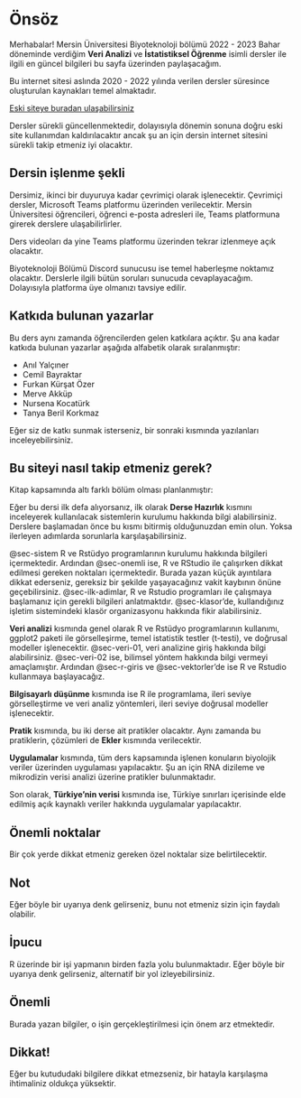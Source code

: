 # Önsöz {.unnumbered}

Merhabalar! Mersin Üniversitesi Biyoteknoloji bölümü 2022 - 2023 Bahar döneminde verdiğim **Veri Analizi** ve **İstatistiksel Öğrenme** isimli dersler ile ilgili en güncel bilgileri bu sayfa üzerinden paylaşacağım.

Bu internet sitesi aslında 2020 - 2022 yılında verilen dersler süresince oluşturulan kaynakları temel almaktadır.

[Eski siteye buradan ulaşabilirsiniz](old-site/index.html)

Dersler sürekli güncellenmektedir, dolayısıyla dönemin sonuna doğru eski site kullanımdan kaldırılacaktır ancak şu an için dersin internet sitesini sürekli takip etmeniz iyi olacaktır.

## Dersin işlenme şekli {.unnumbered}

Dersimiz, ikinci bir duyuruya kadar çevrimiçi olarak işlenecektir. Çevrimiçi dersler, Microsoft Teams platformu üzerinden verilecektir. Mersin Üniversitesi öğrencileri, öğrenci e-posta adresleri ile, Teams platformuna girerek derslere ulaşabilirlirler.

Ders videoları da yine Teams platformu üzerinden tekrar izlenmeye açık olacaktır.

Biyoteknoloji Bölümü Discord sunucusu ise temel haberleşme noktamız olacaktır. Derslerle ilgili bütün soruları sunucuda cevaplayacağım. Dolayısıyla platforma üye olmanızı tavsiye edilir.

## Katkıda bulunan yazarlar {.unnumbered}

Bu ders aynı zamanda öğrencilerden gelen katkılara açıktır. Şu ana kadar katkıda bulunan yazarlar aşağıda alfabetik olarak sıralanmıştır:

+ Anıl Yalçıner
+ Cemil Bayraktar
+ Furkan Kürşat Özer
+ Merve Akküp
+ Nursena Kocatürk
+ Tanya Beril Korkmaz

Eğer siz de katkı sunmak isterseniz, bir sonraki kısmında yazılanları inceleyebilirsiniz.

## Bu siteyi nasıl takip etmeniz gerek?

Kitap kapsamında altı farklı bölüm olması planlanmıştır:

Eğer bu dersi ilk defa alıyorsanız, ilk olarak **Derse Hazırlık** kısmını inceleyerek kullanılacak sistemlerin kurulumu hakkında bilgi alabilirsiniz. Derslere başlamadan önce bu kısmı bitirmiş olduğunuzdan emin olun. Yoksa ilerleyen adımlarda sorunlarla karşılaşabilirsiniz.

@sec-sistem R ve Rstüdyo programlarının kurulumu hakkında bilgileri içermektedir. Ardından @sec-onemli ise, R ve RStudio ile çalışırken dikkat edilmesi gereken noktaları içermektedir. Burada yazan küçük ayıntılara dikkat ederseniz, gereksiz bir şekilde yaşayacağınız vakit kaybının önüne geçebilirsiniz. @sec-ilk-adimlar, R ve Rstudio programları ile çalışmaya başlamanız için gerekli bilgileri anlatmaktdır. @sec-klasor'de, kullandığınız işletim sistemindeki klasör organizasyonu hakkında fikir alabilirsiniz.

**Veri analizi** kısmında genel olarak R ve Rstüdyo programlarının kullanımı, ggplot2 paketi ile görselleşirme, temel istatistik testler (t-testi), ve doğrusal modeller işlenecektir. @sec-veri-01, veri analizine giriş hakkında bilgi alabilirsiniz. @sec-veri-02 ise, bilimsel yöntem hakkında bilgi vermeyi amaçlamıştır. Ardından @sec-r-giris ve @sec-vektorler'de ise R ve Rstudio kullanmaya başlayacağız.

**Bilgisayarlı düşünme** kısmında ise R ile programlama, ileri seviye görselleştirme ve veri analiz yöntemleri, ileri seviye doğrusal modeller işlenecektir. 

**Pratik** kısmında, bu iki derse ait pratikler olacaktır. Aynı zamanda bu pratiklerin, çözümleri de **Ekler** kısmında verilecektir. 

**Uygulamalar** kısmında, tüm ders kapsamında işlenen konuların biyolojik veriler üzerinden uygulaması yapılacaktır. Şu an için RNA dizileme ve mikrodizin verisi analizi üzerine pratikler bulunmaktadır.

Son olarak, **Türkiye'nin verisi** kısmında ise, Türkiye sınırları içerisinde elde edilmiş açık kaynaklı veriler hakkında uygulamalar yapılacaktır.

## Önemli noktalar

Bir çok yerde dikkat etmeniz gereken özel noktalar size belirtilecektir.

::: {.callout-note}
## Not

Eğer böyle bir uyarıya denk gelirseniz, bunu not etmeniz sizin için faydalı olabilir.
:::

:::{.callout-tip}
## İpucu

R üzerinde bir işi yapmanın birden fazla yolu bulunmaktadır. Eğer böyle bir uyarıya denk gelirseniz, alternatif bir yol izleyebilirsiniz.

:::

:::{.callout-important}
## Önemli

Burada yazan bilgiler, o işin gerçekleştirilmesi için önem arz etmektedir.
:::

:::{.callout-caution}
## Dikkat!

Eğer bu kutududaki bilgilere dikkat etmezseniz, bir hatayla karşılaşma ihtimaliniz oldukça yüksektir.

:::
